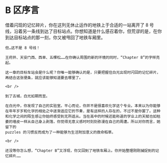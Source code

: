 # B 区序言

<div className="text-red-700">
    借着闪现的记忆碎片，你在这列无休止运作的地铁上于合适的一站离开了 8
    号线，沿着另一条线到达了目标站点。你想知道是什么感召着你，但荒谬的是，在你到达目标站点的那一刻，你又被甩回了地铁车厢里。

    但…这不是 8 号线！

    王府井、天安门西、西单、五棵松……在你确认周围的新的环境的同时，“Chapter B”的字样亮起。

    这一章的目标车站会是什么呢？你唯一能够确认的是，只要把握住白光出现时闪回的记忆碎片，再结合这张便条，就应该能够知道要去哪里了。

    <br />

    到了古城，白光如期而至。

    在白光中，你发现了自己的实验室。平心而论，你并不是很喜欢化学这个专业。本来以为你能够在年年岁岁和化学的相处之中逐渐适应它的节奏，是有这样的人存在的，不过不是你罢了。这种和化学之间的陌生感让你始终感受到无所适从。当在高中的时候还能称道的学业上的天赋也如枯萎的墙皮一样从自己身上剥落，你觉得无意义感时时刻刻弥漫在自己的周遭。所以对你而言，她留下的
    puzzles 的习惯反而成为了一种能够为生活附加意义的救命稻草。

    <br />

    还没等你怎么想，“Chapter B”又浮现，你又回到了地铁车厢上。你开始整理刚刚捕捉到的记忆碎片……

</div>
